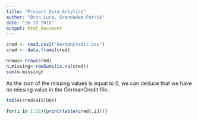 ```yaml
---
title: "Project_Data_Anlytics"
author: "Bron_Luca, Grandadam_Patrik"
date: "26 10 2018"
output: html_document
---
```


```r
cred <- read.csv2("GermanCredit.csv")
cred <- data.frame(cred)
```


```r
nrows<-nrow(cred)
n.missing<-rowSums(is.na(cred))
sum(n.missing)
```
As the sum of the missing values is equal to 0, we can deduce that we have no missing value in the GermanCredit file.

```r
table(cred$HISTORY)
```

```r

for(i in 1:32){print(table(cred[,i]))}
```




